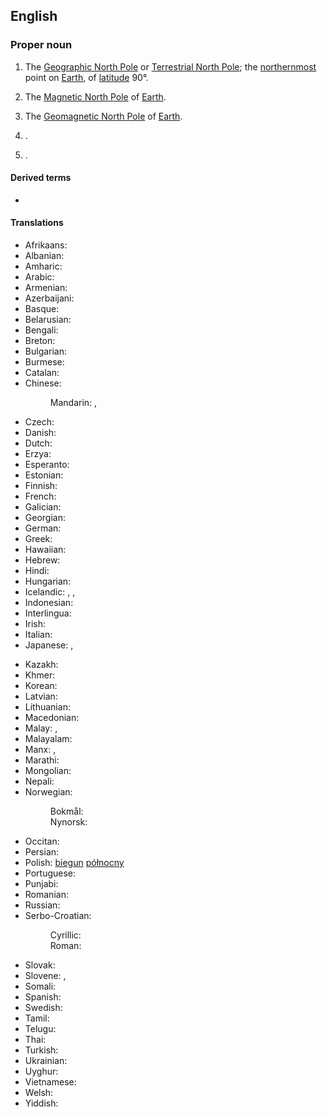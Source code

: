 {{also|north pole|north-pole}}
==English==

===Proper noun===
{{wikipedia}}
{{en-proper noun|head=[[north|North]] [[pole|Pole]]}}

# {{lb|en|geography}} The [[Geographic North Pole]] or [[Terrestrial North Pole]]; the [[northernmost]] point on [[Earth]], of [[latitude]] 90°.
# {{lb|en|geography}} The [[Magnetic North Pole]] of [[Earth]].
# {{lb|en|geography}} The [[Geomagnetic North Pole]] of [[Earth]].
# {{place|en|city|s/Alaska}}.
# {{place|en|hamlet|s/New York}}.

====Derived terms====
* {{l|en|North Pole of inaccessibility}}

====Translations====
{{trans-top|northernmost point on Earth}}
* Afrikaans: {{t|af|Noordpool}}
* Albanian: {{t|sq|Poli i Veriut}}
* Amharic: {{t|am|ስሜን ዋልታ}}
* Arabic: {{t|ar|اَلْقُطْب اَلشَّمَالِيّ|m}}
* Armenian: {{t|hy|Հյուսիսային բևեռ}}
* Azerbaijani: {{t|az|şimal qütbü}}
* Basque: {{t|eu|iparburua}}
* Belarusian: {{t|be|Паўночны полюс|m}}
* Bengali: {{t|bn|উত্তর মেরু}}
* Breton: {{t|br|pennahel an Norzh|m}}
* Bulgarian: {{t|bg|Северен полюс|m}}
* Burmese: {{t|my|မြောက်ဝင်ရိုးစွန်း}}
* Catalan: {{t|ca|pol Nord|m}}
* Chinese:
*: Mandarin: {{t+|cmn|北極|sc=Hani}}, {{t+|cmn|北极|tr=Běijí|sc=Hani}}
* Czech: {{t|cs|severní pól|m}}
* Danish: {{t|da|nordpolen|c}}
* Dutch: {{t+|nl|Noordpool|m}}
* Erzya: {{t|myv|пелеве почо}}
* Esperanto: {{t|eo|Norda poluso}}
* Estonian: {{t|et|põhjapoolus}}
* Finnish: {{t+|fi|pohjoisnapa}}
* French: {{t+|fr|pôle Nord|m}}
* Galician: {{t|gl|Polo Norte|m}}
* Georgian: {{t|ka|ჩრდილოეთი პოლუსი}}
* German: {{t+|de|Nordpol|m}}
* Greek: {{t+|el|Βόρειος Πόλος|m}}
* Hawaiian: {{t|haw|Wēlau ʻĀkau}}
* Hebrew: {{t|he|הקוטב הצפוני|m|tr=hákotev hatzfoní}}
* Hindi: {{t|hi|उत्तरी ध्रुव}}
* Hungarian: {{t+|hu|Északi-sark}}
* Icelandic: {{t+|is|norðurheimskaut|n}}, {{t|is|norðurskaut|n}}, {{t+|is|norðurpóll|m}}
* Indonesian: {{t|id|Kutub Utara}}
* Interlingua: {{t|ia|polo nord}}
* Irish: {{t|ga|Pol Thuaidh|m}}
* Italian: {{t|it|Polo nord}}
* Japanese: {{t+|ja|北極|tr=ほっきょく, hokkyoku|sc=Jpan}}, {{t+|ja|北極点|tr=ほっきょくてん, hokkyokuten}}
{{trans-mid}}
* Kazakh: {{t|kk|Солтүстік полюс}}
* Khmer: {{t-needed|km}}
* Korean: {{t|ko|북극점}}
* Latvian: {{t|lv|Ziemeļpols|m}}
* Lithuanian: {{t|lt|Šiaurės ašigalis|m}}
* Macedonian: {{t|mk|северен пол|m}}
* Malay: {{t|ms|Kutub Syamali}}, {{t|ms|Kutub Utara}}
* Malayalam: {{t+|ml|ഉത്തരധ്രുവം}}
* Manx: {{t|gv|Ard y Twoaie|m}}, {{t|gv|ard ny twoaie|m}}
* Marathi: {{t|mr|उत्तर ध्रुव}}
* Mongolian: {{t|mn|Умард туйл}}
* Nepali: {{t|ne|उत्तरी ध्रुव}}
* Norwegian:
*: Bokmål: {{t|nb|Nordpolen|m}}
*: Nynorsk: {{t|nn|Nordpolen|m}}
* Occitan: {{t|oc|pòl Nòrd}}
* Persian: {{t|fa|قطب شمال|tr=qotb šomâl}}
* Polish: [[biegun]] [[północny]] {{g|m}}
* Portuguese: {{t|pt|Polo Norte|m}}
* Punjabi: {{t|pa|ਉੱਤਰੀ ਧਰੁਵ}}
* Romanian: {{t|ro|Polul Nord|m}}
* Russian: {{t+|ru|Се́верный по́люс|m}}
* Serbo-Croatian: 
*: Cyrillic: {{t|sh|Сјеверни пол|m}}
*: Roman: {{t|sh|Sjeverni pol|m}}
* Slovak: {{t|sk|severný pól|m}}
* Slovene: {{t|sl|Severni tečaj|m}}, {{t|sl|Severni pol|m}}
* Somali: {{t|so|Cidhifka Waqooyi}}
* Spanish: {{t|es|Polo Norte|m}}
* Swedish: {{t+|sv|nordpolen|c}}
* Tamil: {{t|ta|வட துருவம்}}
* Telugu: {{t|te|ఉత్తర ధ్రువం}}
* Thai: {{t|th|ขั้วโลกเหนือ|tr=kûua-lôok-nʉ̌ʉa}}
* Turkish: {{t+|tr|Kuzey Kutbu}}
* Ukrainian: {{t|uk|Північний по́люс|m}}
* Uyghur: {{t|ug|شىمالىي قۇتۇپ}}
* Vietnamese: {{t|vi|Bắc Cực }}
* Welsh: {{t+|cy|Pegwn y Gogledd|m}}
* Yiddish: {{t|yi|צפון פאלוס|m}}
{{trans-bottom}}